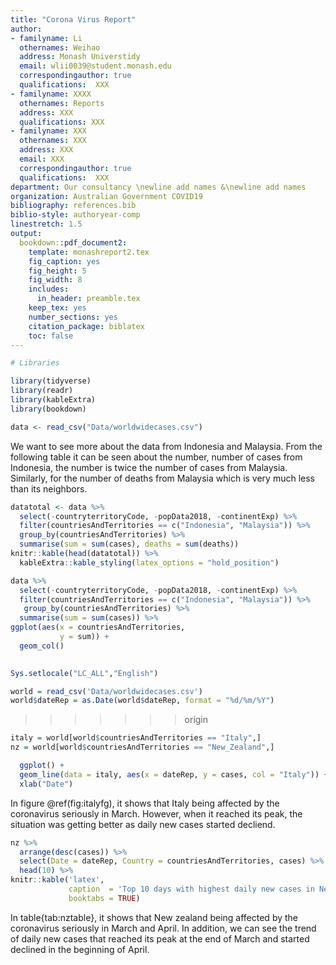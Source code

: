 ```yaml
---
title: "Corona Virus Report"
author:
- familyname: Li
  othernames: Weihao
  address: Monash Universtidy
  email: wlii0039@student.monash.edu
  correspondingauthor: true
  qualifications:  XXX
- familyname: XXXX
  othernames: Reports
  address: XXX
  qualifications: XXX
- familyname: XXX
  othernames: XXX
  address: XXX
  email: XXX
  correspondingauthor: true
  qualifications:  XXX
department: Our consultancy \newline add names &\newline add names
organization: Australian Government COVID19
bibliography: references.bib
biblio-style: authoryear-comp
linestretch: 1.5
output:
  bookdown::pdf_document2:
    template: monashreport2.tex
    fig_caption: yes
    fig_height: 5
    fig_width: 8
    includes:
      in_header: preamble.tex
    keep_tex: yes
    number_sections: yes
    citation_package: biblatex
    toc: false
---
```


```r
# Libraries

library(tidyverse)
library(readr)
library(kableExtra)
library(bookdown)

```

```r
data <- read_csv("Data/worldwidecases.csv")
```



\section*{Country XX1 and YY1}

\section*{Country XX2 and YY2}

\section*{Country XX3 and YY3}

We want to see more about the data from Indonesia and Malaysia. From the following table it can be seen about the number, number of cases from Indonesia, the number is twice the number of cases from Malaysia. Similarly, for the number of deaths from Malaysia which is very much less than its neighbors.

```r
datatotal <- data %>%
  select(-countryterritoryCode, -popData2018, -continentExp) %>%
  filter(countriesAndTerritories == c("Indonesia", "Malaysia")) %>%
  group_by(countriesAndTerritories) %>%
  summarise(sum = sum(cases), deaths = sum(deaths))
knitr::kable(head(datatotal)) %>%
  kableExtra::kable_styling(latex_options = "hold_position")
```

```r
data %>%
  select(-countryterritoryCode, -popData2018, -continentExp) %>%
  filter(countriesAndTerritories == c("Indonesia", "Malaysia")) %>%
   group_by(countriesAndTerritories) %>%
  summarise(sum = sum(cases)) %>%
ggplot(aes(x = countriesAndTerritories,
           y = sum)) +
  geom_col()
  
```

\section*{Country Italy and New Zealand}

```r
Sys.setlocale("LC_ALL","English")
```


```r
world = read_csv('Data/worldwidecases.csv')
world$dateRep = as.Date(world$dateRep, format = "%d/%m/%Y")
```

>>>>>>> origin

```r
italy = world[world$countriesAndTerritories == "Italy",]
nz = world[world$countriesAndTerritories == "New_Zealand",]
```

```r
  ggplot() +
  geom_line(data = italy, aes(x = dateRep, y = cases, col = "Italy")) +
  xlab("Date")
```

In figure \@ref(fig:italyfg), it shows that Italy being affected by the coronavirus seriously in March. However, when it reached its peak, the situation was getting better as daily new cases started decliend.


```r
nz %>%
  arrange(desc(cases)) %>%
  select(Date = dateRep, Country = countriesAndTerritories, cases) %>%
  head(10) %>%
knitr::kable('latex', 
             caption  = 'Top 10 days with highest daily new cases in New Zealand',
             booktabs = TRUE)
```

In table{tab:nztable}, it shows that New zealand being affected by the coronavirus seriously in March and April. In addition, we can see the trend of daily new cases that reached its peak at the end of March and started declined in the beginning of April.
